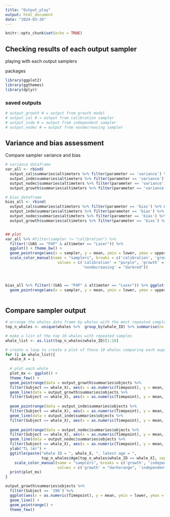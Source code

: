 ```yaml
---
title: "Output_play"
output: html_document
date: "2024-03-26"
---
```


```r
knitr::opts_chunk$set(echo = TRUE)
```

## Checking results of each output sampler
playing with each output samplers

packages
```r
library(ggplot2)
library(ggthemes)
library(dplyr)
```


### saved outputs
```r
# output_growth # = output from growth model
# output_cal # = output from calibration sampler
# output_inde # = output from independent sampler
# output_nodec # = output from nondecreasing sampler
```

## Variance and bias assessment
Compare sampler variance and bias
```r
# variance dataframe
var_all <- rbind(
  output_cal$summaries$altimeters %>% filter(parameter == 'variance') %>% mutate(sampler = "calibration"),
  output_inde$summaries$altimeters %>% filter(parameter == 'variance') %>% mutate(sampler = "independent"),
  output_nodec$summaries$altimeters %>% filter(parameter == 'variance') %>% mutate(sampler = "nondecreasing"),
  output_growth$summaries$altimeters %>% filter(parameter == 'variance') %>% mutate(sampler = "growth"))

# bias dataframe
bias_all <- rbind(
  output_cal$summaries$altimeters %>% filter(parameter == 'bias') %>% mutate(sampler = "calibration"),
  output_inde$summaries$altimeters %>% filter(parameter == 'bias') %>% mutate(sampler = "independent"),
  output_nodec$summaries$altimeters %>% filter(parameter == 'bias') %>% mutate(sampler = "nondecreasing"),
  output_growth$summaries$altimeters %>% filter(parameter == 'bias') %>% mutate(sampler = "growth"))


## plot 
var_all %>% #filter(sampler != "calibration") %>% 
  filter(!(UAS == "P4P" & altimeter == "Laser")) %>%
  ggplot() + theme_bw() +
  geom_pointrange(aes(x = sampler, y = mean, ymin = lower, ymax = upper, color = sampler, shape = altimeter), position = "jitter") + facet_wrap(~UAS) + scale_x_discrete(guide = guide_axis(angle = -30)) + ylab("variance") + 
  scale_color_manual(name = "samplers", breaks = c('calibration', 'growth', 'independent', 'nondecreasing'),
                       values = c('calibration' = "purple", 'growth' = "darkorange", 'independent' = "lightblue",
                                  'nondecreasing' = "darkred"))



bias_all %>% filter(!(UAS == "P4P" & altimeter == "Laser")) %>% ggplot() + theme_bw() +
  geom_pointrange(aes(x = sampler, y = mean, ymin = lower, ymax = upper, color = sampler, shape = altimeter), position = "jitter") + facet_wrap(~UAS) + scale_x_discrete(guide = guide_axis(angle = -30)) + ylab("bias")
  

```


## Compare sampler output

```r
# arrange the whales data frame by whales with the most repeated samples
top_n_whales <- unique(whales %>%  group_by(whale_ID) %>% summarise(ns = n(), Age, AgeType) %>% arrange(desc(ns)) %>% filter(Age == max(Age)))

# make a list of the top 10 whales with repeated samples
whale_list <- as.list(top_n_whales$whale_ID)[1:10]

# create a loop to create a plot of these 10 whales comparing each ouput from the sampler
for (i in whale_list){
  whale_X = i
  
  # plot each whale
  plot_mx <- ggplot() + 
  theme_few() + 
  geom_pointrange(data = output_growth$summaries$objects %>% 
  filter(Subject == whale_X), aes(x = as.numeric(Timepoint), y = mean, ymin = lower, ymax = upper, color = "growth")) +
  geom_line(data = output_growth$summaries$objects %>% 
  filter(Subject == whale_X), aes(x = as.numeric(Timepoint), y = mean, color = "growth")) + 
  
  geom_pointrange(data = output_inde$summaries$objects %>% 
  filter(Subject == whale_X), aes(x = as.numeric(Timepoint), y = mean, ymin = lower, ymax = upper, color = "independent")) + 
  geom_line(data = output_inde$summaries$objects %>% 
  filter(Subject == whale_X), aes(x = as.numeric(Timepoint), y = mean, color = "independent")) +
  
  geom_pointrange(data = output_nodec$summaries$objects %>% 
  filter(Subject == whale_X), aes(x = as.numeric(Timepoint), y = mean, ymin = lower, ymax = upper, color = "nondecreasing")) + 
  geom_line(data = output_nodec$summaries$objects %>% 
  filter(Subject == whale_X), aes(x = as.numeric(Timepoint), y = mean, color = "nondecreasing")) + 
  ylab("TL (m)") +
  ggtitle(paste("whale ID = ", whale_X, ", latest age = ", 
                top_n_whales$Age[top_n_whales$whale_ID == whale_X], sep = "")) +
    scale_color_manual(name = "samplers", breaks = c('growth', 'independent', 'nondecreasing'),
                       values = c('growth' = "darkorange", 'independent' = "lightblue", 'nondecreasing' = "darkred"))
  print(plot_mx)
}

```
           
           

```r
output_growth$summaries$objects %>% 
  filter(Subject == '196') %>% 
  ggplot(aes(x = as.numeric(Timepoint), y = mean, ymin = lower, ymax = upper)) + 
  geom_line() + 
  geom_pointrange() + 
  theme_few()
```

